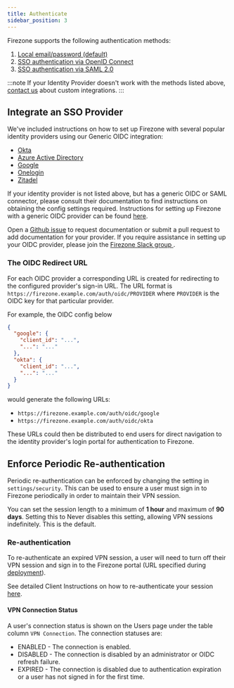 ```yaml
---
title: Authenticate
sidebar_position: 3
---
```


Firezone supports the following authentication methods:

1. [Local email/password (default)](../authenticate/local-auth)
1. [SSO authentication via OpenID Connect](../authenticate/oidc)
1. [SSO authentication via SAML 2.0](../authenticate/saml)

:::note
If your Identity Provider doesn't work with the methods listed above,
[contact us](https://www.firezone.dev/contact/sales) about custom integrations.
:::

## Integrate an SSO Provider

We've included instructions on how to set up Firezone with several popular
identity providers using our Generic OIDC integration:

* [Okta](../authenticate/okta)
* [Azure Active Directory](../authenticate/azuread)
* [Google](../authenticate/google)
* [Onelogin](../authenticate/onelogin)
* [Zitadel](../authenticate/zitadel)

If your identity provider is not listed above, but has a generic OIDC or SAML
connector, please consult their documentation to find instructions on obtaining
the config settings required. Instructions for setting up Firezone with a
generic OIDC provider can be found [here](../authenticate/generic-oidc).

Open a [Github issue](https://github.com/firezone/firezone/issues)
to request documentation or submit a pull request to add documentation for your
provider. If you require assistance in setting up your OIDC provider, please
join the [Firezone Slack group
](https://www.firezone.dev/slack).

### The OIDC Redirect URL

For each OIDC provider a corresponding URL is created for redirecting to
the configured provider's sign-in URL. The URL format is `https://firezone.example.com/auth/oidc/PROVIDER`
where `PROVIDER` is the OIDC key for that particular provider.

For example, the OIDC config below

```json
{
  "google": {
    "client_id": "...",
    "...": "..."
  },
  "okta": {
    "client_id": "...",
    "...": "..."
  }
}
```

would generate the following URLs:

* `https://firezone.example.com/auth/oidc/google`
* `https://firezone.example.com/auth/oidc/okta`

These URLs could then be distributed to end users for direct navigation to
the identity provider's login portal for authentication to Firezone.

## Enforce Periodic Re-authentication

Periodic re-authentication can be enforced by changing the setting in
`settings/security`. This can be used to ensure a user must sign in to Firezone
periodically in order to maintain their VPN session.

You can set the session length to a minimum of **1 hour** and maximum of **90 days**.
Setting this to Never disables this setting, allowing VPN sessions indefinitely.
This is the default.

### Re-authentication

To re-authenticate an expired VPN session, a user will need to turn off their
VPN session and sign in to the Firezone portal (URL specified during
[deployment](../deploy/prerequisites)).

See detailed Client Instructions on how to re-authenticate your session
[here](../user-guides/client-instructions).

#### VPN Connection Status

A user's connection status is shown on the Users page under the table column
`VPN Connection`. The connection statuses are:

* ENABLED - The connection is enabled.
* DISABLED - The connection is disabled by an administrator or OIDC refresh failure.
* EXPIRED - The connection is disabled due to authentication expiration or a user
has not signed in for the first time.
